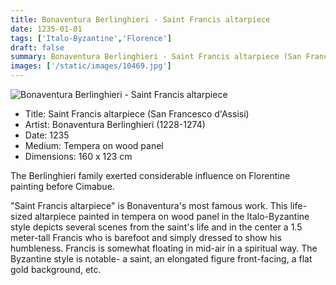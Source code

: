 ```yaml
---
title: Bonaventura Berlinghieri - Saint Francis altarpiece
date: 1235-01-01
tags: ['Italo-Byzantine','Florence']
draft: false
summary: Bonaventura Berlinghieri - Saint Francis altarpiece (San Francesco d'Assisi)
images: ['/static/images/10469.jpg']
---
```


![Bonaventura Berlinghieri - Saint Francis altarpiece](/static/images/10469.jpg)

* Title: Saint Francis altarpiece (San Francesco d'Assisi)
* Artist: Bonaventura Berlinghieri (1228-1274)
* Date: 1235
* Medium: Tempera on wood panel
* Dimensions: 160 x 123 cm

The Berlinghieri family exerted considerable influence on Florentine painting before Cimabue. 

"Saint Francis altarpiece" is Bonaventura's most famous work. This life-sized altarpiece painted in tempera on wood panel in the Italo-Byzantine style depicts several scenes from the saint's life and in the center a 1.5 meter-tall Francis who is barefoot and simply dressed to show his humbleness. Francis is somewhat floating in mid-air in a spiritual way. The Byzantine style is notable- a saint, an elongated figure front-facing, a flat gold background, etc.
